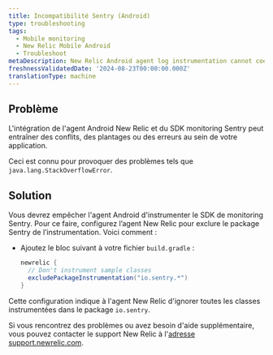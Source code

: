 ```yaml
---
title: Incompatibilité Sentry (Android)
type: troubleshooting
tags:
  - Mobile monitoring
  - New Relic Mobile Android
  - Troubleshoot
metaDescription: New Relic Android agent log instrumentation cannot coexist with Sentry Android.
freshnessValidatedDate: '2024-08-23T00:00:00.000Z'
translationType: machine
---
```


## Problème

L'intégration de l'agent Android New Relic et du SDK monitoring Sentry peut entraîner des conflits, des plantages ou des erreurs au sein de votre application.

Ceci est connu pour provoquer des problèmes tels que `java.lang.StackOverflowError`.

## Solution

Vous devrez empêcher l'agent Android d'instrumenter le SDK de monitoring Sentry. Pour ce faire, configurez l’agent New Relic pour exclure le package Sentry de l’instrumentation. Voici comment :

* Ajoutez le bloc suivant à votre fichier `build.gradle` :

  ```groovy
  newrelic {
    // Don't instrument sample classes
    excludePackageInstrumentation("io.sentry.*")
  }
  ```

Cette configuration indique à l'agent New Relic d'ignorer toutes les classes instrumentées dans le package `io.sentry`.

Si vous rencontrez des problèmes ou avez besoin d'aide supplémentaire, vous pouvez contacter le support New Relic à l'[adresse support.newrelic.com](https://support.newrelic.com).